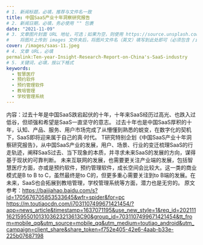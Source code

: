 ```yaml
---
# 1. 新闻标题，必填，推荐与文件名一致
title: 中国SaaS产业十年洞察研究报告
# 2. 新闻日期，必填，务必使用 "" 包裹
date: "2021-11-09"
# 3. 文章图片封面 URL 地址，可选；如果为空，则使用 https://source.unsplash.com/800x450/?city
#    将图片上传到 images 文件夹后，将图片文件名（英文）填写到此处即可（必须包含 /images/ 前缀）
cover: /images/saas-11.jpeg
# 4. 文章 URL，必填
permalink:Ten-year-Insight-Research-Report-on-China's-SaaS-industry
# 5. 关键词，必填，按以下格式
keywords:
  - 智慧医疗
  - 预约软件
  - 预约管理软件
  - 教培管理
  - 学校管理系统
---
```


内容：过去十年是中国SaaS跌宕起伏的十年，十年来SaaS经历过高光、也跌入过低谷，但顽强和希望是SaaS一直坚守的意志。
过去十年也是中国SaaS厚积的十年，认知、产品、服务、用户市场完成了从懵懂到熟悉的蜕变，在数字化的契机下，SaaS即将迎来属于自己的真·时代。
T研究特别企划《中国SaaS产业十年洞察研究报告》，从中国SaaS产业的发展，用户、场景、行业的变迁梳理SaaS的行走轨迹，阐释SaaS过去、当下现象的本质，并寻求未来SaaS的发展的方向，谋得基于现状的可靠判断。
未来互联网的发展，也需要更关注产业端的发展，包括智慧医疗方面，亦或是预约软件，预约管理软件，成长空间会比较大。这一类的商业模式是B to B to C，虽然最终是to C的，但更多重心需要关注到to B端的发展。在未来，SaaS也会拓展到教培管理，学校管理系统等方面，潜力也是无穷的。
原文参考：https://baijiahao.baidu.com/s?id=1705676705853533645&wfr=spider&for=pc
https://m.toutiaocdn.com/i7031107499671421454/?app=news_article&timestamp=1637071195&use_new_style=1&req_id=2021111621595501013103623213613C90&group_id=7031107499671421454&tt_from=mobile_qq&utm_source=mobile_qq&utm_medium=toutiao_android&utm_campaign=client_share&share_token=f752e405-42e6-4aab-b33e-225b07687198

